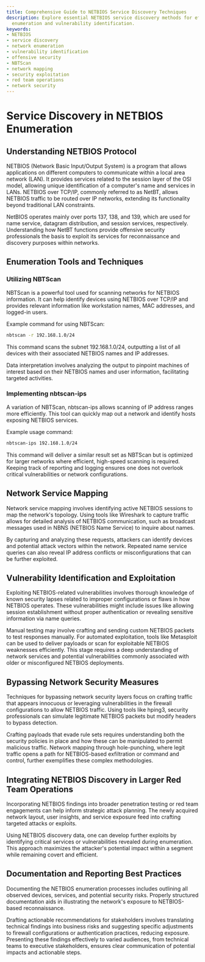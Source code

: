 ```yaml
---
title: Comprehensive Guide to NETBIOS Service Discovery Techniques
description: Explore essential NETBIOS service discovery methods for effective network
  enumeration and vulnerability identification.
keywords:
- NETBIOS
- service discovery
- network enumeration
- vulnerability identification
- offensive security
- NBTScan
- network mapping
- security exploitation
- red team operations
- network security
---
```


# Service Discovery in NETBIOS Enumeration

## Understanding NETBIOS Protocol

NETBIOS (Network Basic Input/Output System) is a program that allows applications on different computers to communicate within a local area network (LAN). It provides services related to the session layer of the OSI model, allowing unique identification of a computer's name and services in LANs. NETBIOS over TCP/IP, commonly referred to as NetBT, allows NETBIOS traffic to be routed over IP networks, extending its functionality beyond traditional LAN constraints.

NetBIOS operates mainly over ports 137, 138, and 139, which are used for name service, datagram distribution, and session services, respectively. Understanding how NetBT functions provide offensive security professionals the basis to exploit its services for reconnaissance and discovery purposes within networks.

## Enumeration Tools and Techniques

### Utilizing NBTScan

NBTScan is a powerful tool used for scanning networks for NETBIOS information. It can help identify devices using NETBIOS over TCP/IP and provides relevant information like workstation names, MAC addresses, and logged-in users.

Example command for using NBTScan:
```bash
nbtscan -r 192.168.1.0/24
```
This command scans the subnet 192.168.1.0/24, outputting a list of all devices with their associated NETBIOS names and IP addresses.

Data interpretation involves analyzing the output to pinpoint machines of interest based on their NETBIOS names and user information, facilitating targeted activities.

### Implementing nbtscan-ips

A variation of NBTScan, nbtscan-ips allows scanning of IP address ranges more efficiently. This tool can quickly map out a network and identify hosts exposing NETBIOS services.

Example usage command:
```bash
nbtscan-ips 192.168.1.0/24
```
This command will deliver a similar result set as NBTScan but is optimized for larger networks where efficient, high-speed scanning is required. Keeping track of reporting and logging ensures one does not overlook critical vulnerabilities or network configurations.

## Network Service Mapping

Network service mapping involves identifying active NETBIOS sessions to map the network's topology. Using tools like Wireshark to capture traffic allows for detailed analysis of NETBIOS communication, such as broadcast messages used in NBNS (NETBIOS Name Service) to inquire about names.

By capturing and analyzing these requests, attackers can identify devices and potential attack vectors within the network. Repeated name service queries can also reveal IP address conflicts or misconfigurations that can be further exploited.

## Vulnerability Identification and Exploitation

Exploiting NETBIOS-related vulnerabilities involves thorough knowledge of known security lapses related to improper configurations or flaws in how NETBIOS operates. These vulnerabilities might include issues like allowing session establishment without proper authentication or revealing sensitive information via name queries.

Manual testing may involve crafting and sending custom NETBIOS packets to test responses manually. For automated exploitation, tools like Metasploit can be used to deliver payloads or scan for exploitable NETBIOS weaknesses efficiently. This stage requires a deep understanding of network services and potential vulnerabilities commonly associated with older or misconfigured NETBIOS deployments.

## Bypassing Network Security Measures

Techniques for bypassing network security layers focus on crafting traffic that appears innocuous or leveraging vulnerabilities in the firewall configurations to allow NETBIOS traffic. Using tools like hping3, security professionals can simulate legitimate NETBIOS packets but modify headers to bypass detection.

Crafting payloads that evade rule sets requires understanding both the security policies in place and how these can be manipulated to permit malicious traffic. Network mapping through hole-punching, where legit traffic opens a path for NETBIOS-based exfiltration or command and control, further exemplifies these complex methodologies.

## Integrating NETBIOS Discovery in Larger Red Team Operations

Incorporating NETBIOS findings into broader penetration testing or red team engagements can help inform strategic attack planning. The newly acquired network layout, user insights, and service exposure feed into crafting targeted attacks or exploits.

Using NETBIOS discovery data, one can develop further exploits by identifying critical services or vulnerabilities revealed during enumeration. This approach maximizes the attacker's potential impact within a segment while remaining covert and efficient.

## Documentation and Reporting Best Practices

Documenting the NETBIOS enumeration processes includes outlining all observed devices, services, and potential security risks. Properly structured documentation aids in illustrating the network's exposure to NETBIOS-based reconnaissance.

Drafting actionable recommendations for stakeholders involves translating technical findings into business risks and suggesting specific adjustments to firewall configurations or authentication practices, reducing exposure. Presenting these findings effectively to varied audiences, from technical teams to executive stakeholders, ensures clear communication of potential impacts and actionable steps.